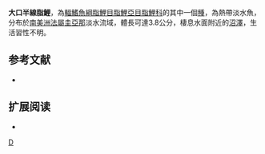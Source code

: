 {{Speciesbox 
| taxon = Hemigrammus ora
| status = NE
| status_system = IUCN3.1
| authority =  [[Zarske|Zarske]], [[Le_Bail|Le Bail]] & [[Géry|Géry]], 2006
| synonyms = 
}}
'''大口半線脂鯉'''，為[[輻鰭魚綱|輻鰭魚綱]][[脂鯉目|脂鯉目]][[脂鯉亞目|脂鯉亞目]][[脂鯉科|脂鯉科]]的其中一個[[種|種]]，為熱帶淡水魚，分布於[[南美洲|南美洲]][[法屬圭亞那|法屬圭亞那]]淡水流域，體長可達3.8公分，棲息水面附近的[[沼澤|沼澤]]，生活習性不明。

==参考文献==
{{refbegin}}
*{{FishBase_species|genus=Hemigrammus|species=ora|year=2013|month=12}}
{{refend}}

== 扩展阅读 ==
{{refbegin}}
*{{wikispecies-inline|Hemigrammus ora|大口半線脂鯉}}
{{refend}}
{{Taxonbar|from=Q2893434}}

[[Category:半線脂鯉屬|D]]


{{魚類小作品}}
